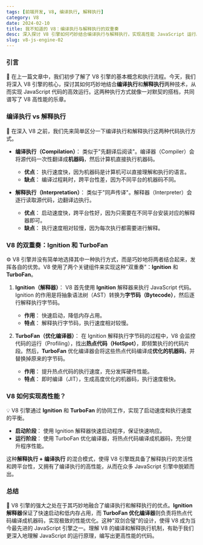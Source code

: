 ```yaml
---
tags: [前端开发, V8, 编译执行, 解释执行]
category: V8
date: 2024-02-10
title: 我不知道的 V8：编译执行与解释执行的双重奏
desc: 深入探讨 V8 引擎如何巧妙结合编译执行与解释执行，实现高性能 JavaScript 运行。
slug: v8-js-engine-02
---
```


### 引言

🎼 在上一篇文章中，我们初步了解了 V8 引擎的基本概念和执行流程。今天，我们将深入 V8 引擎的核心，探讨其如何巧妙地结合**编译执行**和**解释执行**两种技术，从而实现 JavaScript 代码的高效运行。这两种执行方式就像一对默契的搭档，共同谱写了 V8 高性能的乐章。

### 编译执行 vs 解释执行

🤔 在深入 V8 之前，我们先来简单区分一下编译执行和解释执行这两种代码执行方式。

-   **编译执行（Compilation）**： 类似于"先翻译后阅读"。编译器（Compiler）会将源代码一次性翻译成**机器码**，然后计算机直接执行机器码。

    -   **优点**： 执行速度快，因为机器码是计算机可以直接理解和执行的语言。
    -   **缺点**： 编译过程耗时，跨平台性差，因为不同平台的机器码不同。

-   **解释执行（Interpretation）**： 类似于"同声传译"。解释器（Interpreter）会逐行读取源代码，边翻译边执行。
    -   **优点**： 启动速度快，跨平台性好，因为只需要在不同平台安装对应的解释器即可。
    -   **缺点**： 执行速度相对较慢，因为每次执行都需要进行解释。

### V8 的双重奏：Ignition 和 TurboFan

⚙️ V8 引擎并没有简单地选择其中一种执行方式，而是巧妙地将两者结合起来，发挥各自的优势。V8 使用了两个关键组件来实现这种"双重奏"：**Ignition** 和 **TurboFan**。

1. **Ignition（解释器）**： V8 首先使用 **Ignition** 解释器来执行 JavaScript 代码。Ignition 的作用是将抽象语法树（AST）转换为**字节码（Bytecode）**，然后逐行解释执行字节码。

    - **作用**： 快速启动，降低内存占用。
    - **特点**： 解释执行字节码，执行速度相对较慢。

2. **TurboFan（优化编译器）**： 在 Ignition 解释执行字节码的过程中，V8 会监控代码的运行（Profiling），找出**热点代码（HotSpot）**，即频繁执行的代码片段。然后，**TurboFan** 优化编译器会将这些热点代码编译成**优化的机器码**，并替换掉原来的字节码。
    - **作用**： 提升热点代码的执行速度，充分发挥硬件性能。
    - **特点**： 即时编译（JIT），生成高度优化的机器码，执行速度极快。

### V8 如何实现高性能？

💡 V8 引擎通过 **Ignition** 和 **TurboFan** 的协同工作，实现了启动速度和执行速度的平衡。

-   **启动阶段**： 使用 Ignition 解释器快速启动程序，保证快速响应。
-   **运行阶段**： 使用 TurboFan 优化编译器，将热点代码编译成机器码，充分提升程序性能。

这种**解释执行 + 编译执行** 的混合模式，使得 V8 引擎既具备了解释执行的灵活性和跨平台性，又拥有了编译执行的高性能，从而在众多 JavaScript 引擎中脱颖而出。

### 总结

👏 V8 引擎的强大之处在于其巧妙地融合了编译执行和解释执行的优点。**Ignition 解释器**保证了快速启动和低内存占用，而 **TurboFan 优化编译器**则负责将热点代码编译成机器码，实现极致的性能优化。这种"双剑合璧"的设计，使得 V8 成为当今最先进的 JavaScript 引擎之一。理解 V8 的编译和解释执行机制，有助于我们更深入地理解 JavaScript 的运行原理，编写出更高性能的代码。
